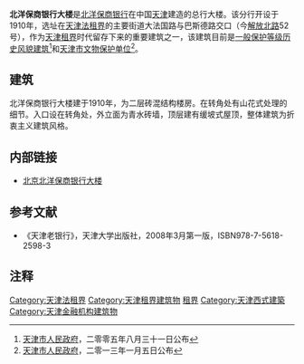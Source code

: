 {{文物保护单位
| 级别 = 省级
| 省区市 = 天津市
| 名称 = 北洋保商银行旧址
| 图片 = [[File:北洋保商银行大楼.jpg|200px]] |
| 编号 = 4-23
| 分类 = 近现代重要史迹及代表性建筑
| 时代 = 1910年
| 所在 = [[天津市|天津市]][[和平区_(天津市)|和平区]]
| 登录 = 2013年1月5日
}}
'''北洋保商银行大楼'''是[[北洋保商银行|北洋保商银行]]在中国[[天津|天津]]建造的总行大楼。该分行开设于1910年，选址在[[天津法租界|天津法租界]]的主要街道大法国路与巴斯德路交口（今[[解放北路|解放北路]]52号），作为[[天津租界|天津租界]]时代留存下来的重要建筑之一，该建筑目前是[[天津历史风貌建筑|一般保护等级历史风貌建筑]]<ref>[[天津市人民政府|天津市人民政府]]，二零零五年八月三十一日公布</ref>和[[天津市文物保护单位|天津市文物保护单位]]<ref>[[天津市人民政府|天津市人民政府]]，二零一三年一月五日公布</ref>。

== 建筑 ==
{{天津历史风貌建筑 |
省区市 = 天津市 |
名称 = 北洋保商银行大楼 |
图片 = [[File:北洋保商银行大楼铭牌.jpg|200px]] |
编号 = 0130009|
等级 = 一般保护 |
时代 = 1910年|
所在 = [[天津市|天津市]][[和平区_(天津市)|和平区]] |
公布 = 2005年8月31日 |
}}

北洋保商银行大楼建于1910年，为二层砖混结构楼房。在转角处有山花式处理的细节。入口设在转角处，外立面为青水砖墙，顶层建有缓坡式屋顶，整体建筑为折衷主义建筑风格。

== 内部链接 ==
* [[北洋保商银行|北京北洋保商银行大楼]]
== 参考文献 ==
*《天津老银行》，天津大学出版社，2008年3月第一版，ISBN978-7-5618-2598-3

== 注释 ==
<div class="references-small">
<references></references>
</div>

{{天津解放北路建筑群}}
{{天津近代历史文化专题}}
{{天津市文物保护单位}}

[[Category:天津法租界|Category:天津法租界]]
[[Category:天津租界建筑物|Category:天津租界建筑物]]
[[Category:中国近代建筑|租界]]
[[Category:天津西式建築|Category:天津西式建築]]
[[Category:天津金融机构建筑物|Category:天津金融机构建筑物]]